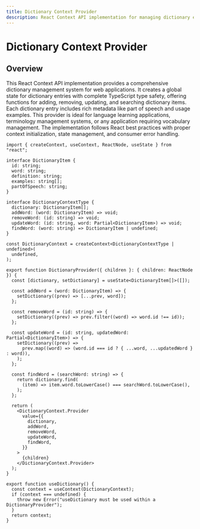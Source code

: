 ```yaml
---
title: Dictionary Context Provider
description: React Context API implementation for managing dictionary entries with TypeScript type safety.
---
```


# Dictionary Context Provider

## Overview

This React Context API implementation provides a comprehensive dictionary management system for web applications. It creates a global state for dictionary entries with complete TypeScript type safety, offering functions for adding, removing, updating, and searching dictionary items. Each dictionary entry includes rich metadata like part of speech and usage examples. This provider is ideal for language learning applications, terminology management systems, or any application requiring vocabulary management. The implementation follows React best practices with proper context initialization, state management, and consumer error handling.

```tsx
import { createContext, useContext, ReactNode, useState } from "react";

interface DictionaryItem {
  id: string;
  word: string;
  definition: string;
  examples: string[];
  partOfSpeech: string;
}

interface DictionaryContextType {
  dictionary: DictionaryItem[];
  addWord: (word: DictionaryItem) => void;
  removeWord: (id: string) => void;
  updateWord: (id: string, word: Partial<DictionaryItem>) => void;
  findWord: (word: string) => DictionaryItem | undefined;
}

const DictionaryContext = createContext<DictionaryContextType | undefined>(
  undefined,
);

export function DictionaryProvider({ children }: { children: ReactNode }) {
  const [dictionary, setDictionary] = useState<DictionaryItem[]>([]);

  const addWord = (word: DictionaryItem) => {
    setDictionary((prev) => [...prev, word]);
  };

  const removeWord = (id: string) => {
    setDictionary((prev) => prev.filter((word) => word.id !== id));
  };

  const updateWord = (id: string, updatedWord: Partial<DictionaryItem>) => {
    setDictionary((prev) =>
      prev.map((word) => (word.id === id ? { ...word, ...updatedWord } : word)),
    );
  };

  const findWord = (searchWord: string) => {
    return dictionary.find(
      (item) => item.word.toLowerCase() === searchWord.toLowerCase(),
    );
  };

  return (
    <DictionaryContext.Provider
      value={{
        dictionary,
        addWord,
        removeWord,
        updateWord,
        findWord,
      }}
    >
      {children}
    </DictionaryContext.Provider>
  );
}

export function useDictionary() {
  const context = useContext(DictionaryContext);
  if (context === undefined) {
    throw new Error("useDictionary must be used within a DictionaryProvider");
  }
  return context;
}
```
